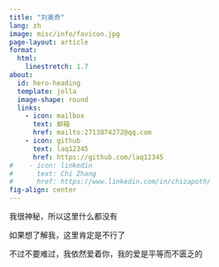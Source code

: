 ```yaml
---
title: "刘奥奇"
lang: zh
image: misc/info/favicon.jpg
page-layout: article
format: 
  html:
    linestretch: 1.7
about:
  id: hero-heading
  template: jolla
  image-shape: round
  links:
    - icon: mailbox
      text: 邮箱
      href: mailto:2713874272@qq.com
    - icon: github
      text: laq12345
      href: https://github.com/laq12345
#    - icon: linkedin
#      text: Chi Zhang
#      href: https://www.linkedin.com/in/chizapoth/
fig-align: center
---
```


::: {#hero-heading}

:::

我很神秘，所以这里什么都没有

如果想了解我，这里肯定是不行了

不过不要难过，我依然爱着你，我的爱是平等而不匮乏的

